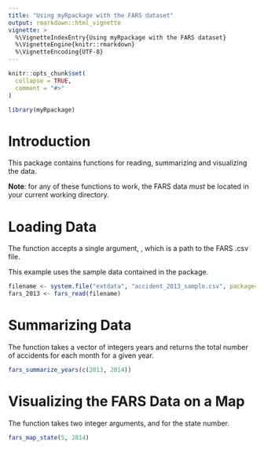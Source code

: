 ```yaml
---
title: "Using myRpackage with the FARS dataset"
output: rmarkdown::html_vignette
vignette: >
  %\VignetteIndexEntry{Using myRpackage with the FARS dataset}
  %\VignetteEngine{knitr::rmarkdown}
  %\VignetteEncoding{UTF-8}
---
```


```r
knitr::opts_chunk$set(
  collapse = TRUE,
  comment = "#>"
)
```

```r
library(myRpackage)
```

# Introduction 

This package contains functions for reading, summarizing and visualizing the \href{Fatality Analysis Reporting System (FARS)}{https://www.nhtsa.gov/research-data/fatality-analysis-reporting-system-fars} data. 

**Note**: for any of these functions to work, the FARS data *must* be located in your current
working directory. 

# Loading Data

The \code{fars_read} function accepts a single argument, \code{filename}, which 
is a path to the FARS .csv file. 

This example uses the sample data contained in the package. 

```r

filename <- system.file("extdata", "accident_2013_sample.csv", package="myRpackage", mustWork=TRUE)
fars_2013 <- fars_read(filename)

```

# Summarizing Data

The \code{fars_summarize_years} function takes a vector of integers years and 
returns the total number of accidents for each month for a given year. 

```r
fars_summarize_years(c(2013, 2014))
```

# Visualizing the FARS Data on a Map

The \code{fars_map_state} function takes two integer arguments, \code{state} and 
\code{year} for the state number.

```r
fars_map_state(5, 2014)
```

